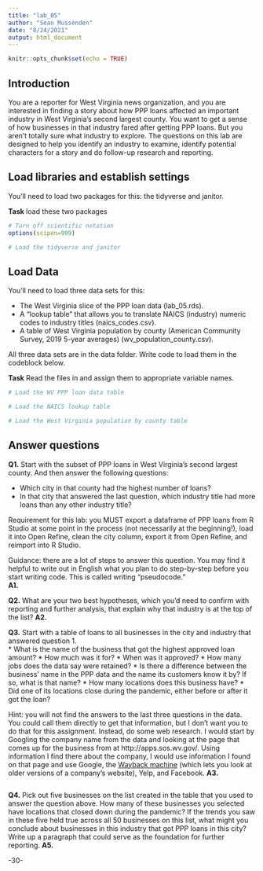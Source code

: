```yaml
---
title: "lab_05"
author: "Sean Mussenden"
date: "8/24/2021"
output: html_document
---
```


```r
knitr::opts_chunk$set(echo = TRUE)
```

## Introduction

You are a reporter for West Virginia news organization, and you are interested in finding a story about how PPP loans affected an important industry in West Virginia's second largest county. You want to get a sense of how businesses in that industry fared after getting PPP loans.  But you aren't totally sure what industry to explore.  The questions on this lab are designed to help you identify an industry to examine, identify potential characters for a story and do follow-up research and reporting.

## Load libraries and establish settings

You'll need to load two packages for this: the tidyverse and janitor.

**Task** load these two packages

```r
# Turn off scientific notation
options(scipen=999)

# Load the tidyverse and janitor
```

## Load Data

You'll need to load three data sets for this:

* The West Virginia slice of the PPP loan data (lab_05.rds).
* A "lookup table" that allows you to translate NAICS (industry) numeric codes to industry titles (naics_codes.csv).
* A table of West Virginia population by county (American Community Survey, 2019 5-year averages) (wv_population_county.csv).

All three data sets are in the data folder. Write code to load them in the codeblock below.

**Task** Read the files in and assign them to appropriate variable names.

```r
# Load the WV PPP loan data table

# Load the NAICS lookup table

# Load the West Virginia population by county table

```

## Answer questions

**Q1.** Start with the subset of PPP loans in West Virginia's second largest county. And then answer the following questions:

* Which city in that county had the highest number of loans?
* In that city that answered the last question, which industry title had more loans than any other industry title?

Requirement for this lab: you MUST export a dataframe of PPP loans from R Studio at some point in the process (not necessarily at the beginning!), load it into Open Refine, clean the city column, export it from Open Refine, and reimport into R Studio.

Guidance: there are a lot of steps to answer this question. You may find it helpful to write out in English what you plan to do step-by-step before you start writing code. This is called writing "pseudocode."  
**A1.**

**Q2.** What are your two best hypotheses, which you'd need to confirm with reporting and further analysis, that explain why that industry is at the top of the list?
**A2.**

**Q3.** Start with a table of loans to all businesses in the city and industry that answered question 1.  
* What is the name of the business that got the highest approved loan amount?
* How much was it for?
* When was it approved?
* How many jobs does the data say were retained?
* Is there a difference between the business' name in the PPP data and the name its customers know it by? If so, what is that name?
* How many locations does this business have?
* Did one of its locations close during the pandemic, either before or after it got the loan?

Hint: you will not find the answers to the last three questions in the data.  You could call them directly to get that information, but I don't want you to do that for this assignment.  Instead, do some web research. I would start by Googling the company name from the data and looking at the page that comes up for the business from at http://apps.sos.wv.gov/. Using information I find there about the company, I would use information I found on that page and use Google, the [Wayback machine](https://archive.org/web/) (which lets you look at older versions of a company's website), Yelp, and Facebook.
**A3.**

```r

```

**Q4.** Pick out five businesses on the list created in the table that you used to answer the question above.  How many of these businesses you selected have locations that closed down during the pandemic?  If the trends you saw in these five held true across all 50 businesses on this list, what might you conclude about businesses in this industry that got PPP loans in this city?  Write up a paragraph that could serve as the foundation for further reporting.
**A5.**

-30-
